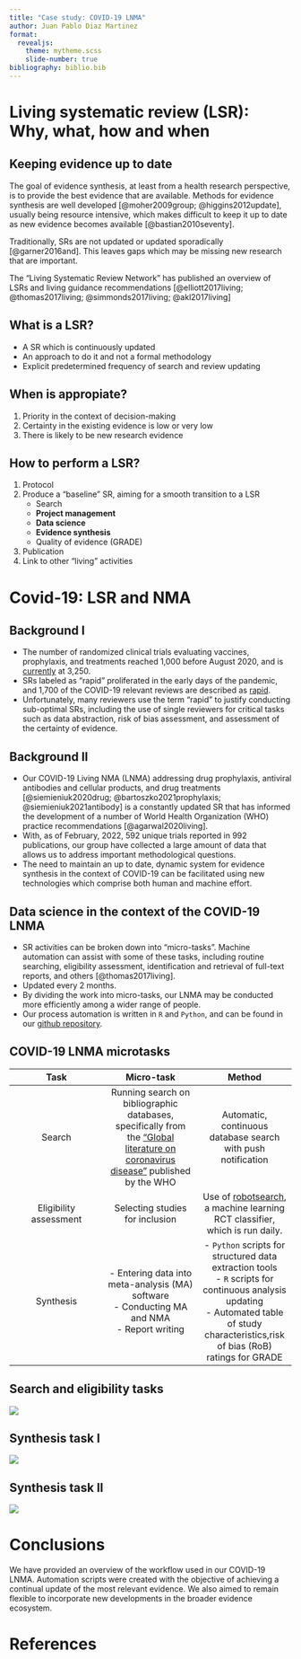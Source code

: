 ```yaml
---
title: "Case study: COVID-19 LNMA"
author: Juan Pablo Diaz Martinez
format:
  revealjs: 
    theme: mytheme.scss
    slide-number: true
bibliography: biblio.bib
---
```


# Living systematic review (LSR): Why, what, how and when

## Keeping evidence up to date

The goal of evidence synthesis, at least from a health research perspective, is to provide the best evidence that are available. Methods for evidence synthesis are well developed [@moher2009group; @higgins2012update], usually being resource intensive, which makes difficult to keep it up to date as new evidence becomes available [@bastian2010seventy].

Traditionally, SRs are not updated or updated sporadically [@garner2016and]. This leaves gaps which may be missing new research that are important.

The "Living Systematic Review Network" has published an overview of LSRs and living guidance recommendations [@elliott2017living; @thomas2017living; @simmonds2017living; @akl2017living]

## What is a LSR?

-   A SR which is continuously updated
-   An approach to do it and not a formal methodology
-   Explicit predetermined frequency of search and review updating

## When is appropiate?

1.  Priority in the context of decision-making
2.  Certainty in the existing evidence is low or very low
3.  There is likely to be new research evidence

## How to perform a LSR?

1.  Protocol
2.  Produce a "baseline" SR, aiming for a smooth transition to a LSR
    -   Search
    -   **Project management**
    -   **Data science**
    -   **Evidence synthesis**
    -   Quality of evidence (GRADE)
3.  Publication
4.  Link to other "living" activities

# Covid-19: LSR and NMA

## Background I

-   The number of randomized clinical trials evaluating vaccines, prophylaxis, and treatments reached 1,000 before August 2020, and is [currently](https://www.covid19-trials.com/) at 3,250.
-   SRs labeled as "rapid" proliferated in the early days of the pandemic, and 1,700 of the COVID-19 relevant reviews are described as [rapid](https://www.epistemonikos.org/en/search?&q=COVID19&classification=systematic-review&fl=4869).
-   Unfortunately, many reviewers use the term "rapid" to justify conducting sub-optimal SRs, including the use of single reviewers for critical tasks such as data abstraction, risk of bias assessment, and assessment of the certainty of evidence.

## Background II

-   Our COVID-19 Living NMA (LNMA) addressing drug prophylaxis, antiviral antibodies and cellular products, and drug treatments [@siemieniuk2020drug; @bartoszko2021prophylaxis; @siemieniuk2021antibody] is a constantly updated SR that has informed the development of a number of World Health Organization (WHO) practice recommendations [@agarwal2020living].
-   With, as of February, 2022, 592 unique trials reported in 992 publications, our group have collected a large amount of data that allows us to address important methodological questions.
-   The need to maintain an up to date, dynamic system for evidence synthesis in the context of COVID-19 can be facilitated using new technologies which comprise both human and machine effort.

## Data science in the context of the COVID-19 LNMA

-   SR activities can be broken down into "micro-tasks". Machine automation can assist with some of these tasks, including routine searching, eligibility assessment, identification and retrieval of full-text reports, and others [@thomas2017living].
- Updated every 2 months.
-   By dividing the work into micro-tasks, our LNMA may be conducted more efficiently among a wider range of people.
-   Our process automation is written in `R` and `Python`, and can be found in our [github repository](https://github.com/covid19lnma/covid19_lnma).

## COVID-19 LNMA microtasks

|          Task          |                                                                                                    Micro-task                                                                                                     |                                                                                                            Method                                                                                                            |
|:----------------------:|:----------------------:|:----------------------:|
|         Search         | Running search on bibliographic databases, specifically from the ["Global literature on coronavirus disease"](https://search.bvsalud.org/global-literature-on-novel-coronavirus-2019-ncov/) published by the WHO |                                                                                 Automatic, continuous database search with push notification                                                                                 |
| Eligibility assessment |                                                                                         Selecting studies for inclusion                                                                                          |                                                   Use of [robotsearch](https://github.com/ijmarshall/robotsearch), a machine learning RCT classifier, which is run daily.                                                    |
|       Synthesis        |                                                     \- Entering data into meta-analysis (MA) software <br /> - Conducting MA and NMA <br /> - Report writing                                                     | \- `Python` scripts for structured data extraction tools <br /> - `R` scripts for continuous analysis updating <br /> - Automated table of study characteristics,risk of bias (RoB) ratings for GRADE |

## Search and eligibility tasks

![](fig/fig1.png){fig-align="center"}

## Synthesis task I

![](fig/fig2.png){fig-align="center"}

## Synthesis task II

![](fig/fig3.png){fig-align="center"}

# Conclusions

We have provided an overview of the workflow used in our COVID-19 LNMA. Automation scripts were created with the objective of achieving a continual update of the most relevant evidence. We also aimed to remain flexible to incorporate new developments in the broader evidence ecosystem.

# References
